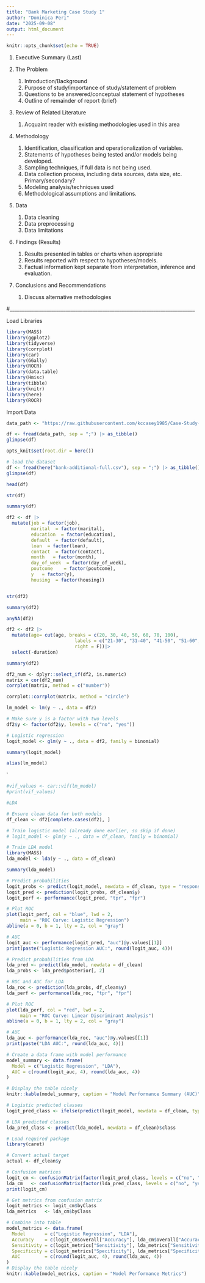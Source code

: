 ---
title: "Bank Marketing Case Study 1"
author: "Dominica Peri"
date: "2025-09-08"
output: html_document
---

```{r setup, include=FALSE}
knitr::opts_chunk$set(echo = TRUE)
```

1. Executive Summary (Last)

2. The Problem
    1. Introduction/Background
    2. Purpose of study/importance of study/statement of problem
    3. Questions to be answered/conceptual statement of hypotheses
    4. Outline of remainder of report (brief)
    
3. Review of Related Literature
    1. Acquaint reader with existing methodologies used in this area
    
4. Methodology
    1. Identification, classification and operationalization of variables.
    2. Statements of hypotheses being tested and/or models being developed.
    3. Sampling techniques, if full data is not being used.
    4. Data collection process, including data sources, data size, etc. Primary/secondary?
    5. Modeling analysis/techniques used
    6. Methodological assumptions and limitations.
    
5. Data
    1. Data cleaning
    2. Data preprocessing
    3. Data limitations
    
6. Findings (Results)
    1. Results presented in tables or charts when appropriate
    2. Results reported with respect to hypotheses/models.
    3. Factual information kept separate from interpretation, inference and evaluation.
    
7. Conclusions and Recommendations
    1. Discuss alternative methodologies

#____________________________________________________________________________

Load Libraries

```{r Libraries}
library(MASS) 
library(ggplot2)
library(tidyverse)
library(corrplot)
library(car)
library(GGally)
library(ROCR)
library(data.table)
library(Hmisc)
library(tibble)
library(knitr)
library(here)
library(ROCR)
```

Import Data

```{r}
data_path <- "https://raw.githubusercontent.com/kccasey1985/Case-Study-Bank-Marketting-/main/bank-additional-full.csv"

df <- fread(data_path, sep = ";") |> as_tibble()
glimpse(df)
```
```{r}
opts_knit$set(root.dir = here())

# load the dataset
df <- fread(here("bank-additional-full.csv"), sep = ";") |> as_tibble()
glimpse(df)
```


```{r }

head(df)

```


```{r }

str(df)

```

```{r}

summary(df)

```

```{r }

df2 <- df |> 
  mutate(job = factor(job),
         marital  = factor(marital),
         education  = factor(education),
         default  = factor(default),
         loan  = factor(loan),
         contact  = factor(contact),
         month   = factor(month),
         day_of_week  = factor(day_of_week),
         poutcome    = factor(poutcome),
         y   = factor(y),
         housing  = factor(housing))



```

```{r }

str(df2)

```

```{r }

summary(df2)

```
```{r }

anyNA(df2)

```

```{r }

df2 <- df2 |> 
  mutate(age= cut(age, breaks = c(20, 30, 40, 50, 60, 70, 100),
                         labels = c("21-30", "31-40", "41-50", "51-60", "61-70", "71+"),
                         right = F))|>
  select(-duration)

```

```{r }

summary(df2)

```


```{r }

df2_num <- dplyr::select_if(df2, is.numeric)
matrix = cor(df2_num)
corrplot(matrix, method = c("number")) 

```







```{r }

corrplot::corrplot(matrix, method = "circle")


```





```{r }

lm_model <- lm(y ~ ., data = df2)

```
```{r}

# Make sure y is a factor with two levels
df2$y <- factor(df2$y, levels = c("no", "yes"))

# Logistic regression
logit_model <- glm(y ~ ., data = df2, family = binomial)

summary(logit_model)

```
```{r}
alias(lm_model)

```

`



```{r }
#vif_values <- car::vif(lm_model)
#print(vif_values)


```

```{r}
#LDA

# Ensure clean data for both models
df_clean <- df2[complete.cases(df2), ]

# Train logistic model (already done earlier, so skip if done)
# logit_model <- glm(y ~ ., data = df_clean, family = binomial)

# Train LDA model
library(MASS)
lda_model <- lda(y ~ ., data = df_clean)

summary(lda_model)

```
```{r}

# Predict probabilities
logit_probs <- predict(logit_model, newdata = df_clean, type = "response")
logit_pred <- prediction(logit_probs, df_clean$y)
logit_perf <- performance(logit_pred, "tpr", "fpr")

# Plot ROC
plot(logit_perf, col = "blue", lwd = 2,
     main = "ROC Curve: Logistic Regression")
abline(a = 0, b = 1, lty = 2, col = "gray")

# AUC
logit_auc <- performance(logit_pred, "auc")@y.values[[1]]
print(paste("Logistic Regression AUC:", round(logit_auc, 4)))
```

```{r}
# Predict probabilities from LDA
lda_pred <- predict(lda_model, newdata = df_clean)
lda_probs <- lda_pred$posterior[, 2]

# ROC and AUC for LDA
lda_roc <- prediction(lda_probs, df_clean$y)
lda_perf <- performance(lda_roc, "tpr", "fpr")

# Plot ROC
plot(lda_perf, col = "red", lwd = 2,
     main = "ROC Curve: Linear Discriminant Analysis")
abline(a = 0, b = 1, lty = 2, col = "gray")

# AUC
lda_auc <- performance(lda_roc, "auc")@y.values[[1]]
print(paste("LDA AUC:", round(lda_auc, 4)))

```
```{r}
# Create a data frame with model performance
model_summary <- data.frame(
  Model = c("Logistic Regression", "LDA"),
  AUC = c(round(logit_auc, 4), round(lda_auc, 4))
)

# Display the table nicely
knitr::kable(model_summary, caption = "Model Performance Summary (AUC)")

```
```{r}
# Logistic predicted classes
logit_pred_class <- ifelse(predict(logit_model, newdata = df_clean, type = "response") > 0.5, "yes", "no")

# LDA predicted classes
lda_pred_class <- predict(lda_model, newdata = df_clean)$class

```

```{r}
# Load required package
library(caret)

# Convert actual target
actual <- df_clean$y

# Confusion matrices
logit_cm <- confusionMatrix(factor(logit_pred_class, levels = c("no", "yes")), actual, positive = "yes")
lda_cm   <- confusionMatrix(factor(lda_pred_class, levels = c("no", "yes")), actual, positive = "yes")
print(logit_cm)
```
```{r}
# Get metrics from confusion matrix
logit_metrics <- logit_cm$byClass
lda_metrics   <- lda_cm$byClass

# Combine into table
model_metrics <- data.frame(
  Model       = c("Logistic Regression", "LDA"),
  Accuracy    = c(logit_cm$overall["Accuracy"], lda_cm$overall["Accuracy"]),
  Sensitivity = c(logit_metrics["Sensitivity"], lda_metrics["Sensitivity"]),
  Specificity = c(logit_metrics["Specificity"], lda_metrics["Specificity"]),
  AUC         = c(round(logit_auc, 4), round(lda_auc, 4))
)
# Display the table nicely
knitr::kable(model_metrics, caption = "Model Performance Metrics")
```


